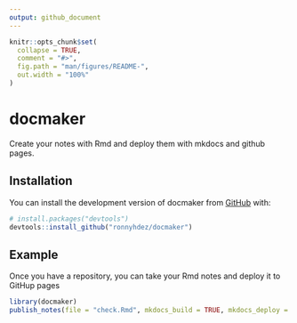 ```yaml
---
output: github_document
---
```


<!-- README.md is generated from README.Rmd. Please edit that file -->

```r
knitr::opts_chunk$set(
  collapse = TRUE,
  comment = "#>",
  fig.path = "man/figures/README-",
  out.width = "100%"
)
```

# docmaker

<!-- badges: start -->
<!-- badges: end -->

Create your notes with Rmd and deploy them with mkdocs and github pages.

## Installation

You can install the development version of docmaker from [GitHub](https://github.com/) with:

``` r
# install.packages("devtools")
devtools::install_github("ronnyhdez/docmaker")
```

## Example

Once you have a repository, you can take your Rmd notes and deploy it to
GitHup pages

```r
library(docmaker)
publish_notes(file = "check.Rmd", mkdocs_build = TRUE, mkdocs_deploy = TRUE)
```

